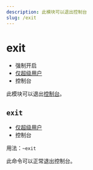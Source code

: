 ```yaml
---
description: 此模块可以退出控制台
slug: /exit
---
```


# exit

-   强制开启
-   [仅超级用户](permissions)
-   控制台

此模块可以退出[控制台](/docs/development/console)。

## `exit`

-   [仅超级用户](permissions)
-   控制台

用法：`~exit`

此命令可以正常退出控制台。
